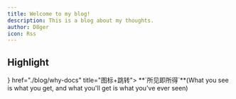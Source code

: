 ```yaml
---
title: Welcome to my blog!
description: This is a blog about my thoughts.
author: D8ger
icon: Rss
---
```



## Highlight

<Cards>
  <Card icon={<DPA />}  href="./blog/why-docs" title="图标+跳转">
    **`所见即所得`**(What you see is what you get, and what you'll get is what you've ever seen)
  </Card>
</Cards>